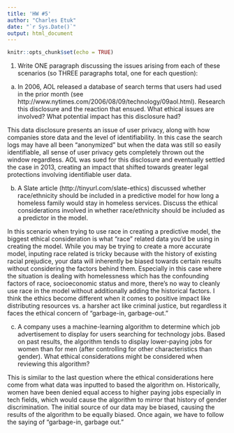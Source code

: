 ```yaml
---
title: 'HW #5'
author: "Charles Etuk"
date: "`r Sys.Date()`"
output: html_document
---
```


```r
knitr::opts_chunk$set(echo = TRUE)
```
1. Write ONE paragraph discussing the issues arising from each of these scenarios (so THREE paragraphs total, one for each question): 

(a) In 2006, AOL released a database of search terms that users had used in the prior month (see http://www.nytimes.com/2006/08/09/technology/09aol.html). Research this disclosure and the reaction that ensued. What ethical issues are involved? What potential impact has this disclosure had? 

This data disclosure presents an issue of user privacy, along with how companies store data and the level of identifiability. In this case the search logs may have all been "anonymized" but when the data was still so easily identifiable, all sense of user privacy gets completely thrown out the window regardless. AOL was sued for this disclosure and eventually settled the case in 2013, creating an impact that shifted towards greater legal protections involving identifiable user data.

(b) A Slate article (http://tinyurl.com/slate-ethics) discussed whether race/ethnicity should be included in a predictive model for how long a homeless family would stay in homeless services. Discuss the ethical considerations involved in whether race/ethnicity should be included as a predictor in the model. 

In this scenario when trying to use race in creating a predictive model, the biggest ethical consideration is what "race" related data you'd be using in creating the model. While you may be trying to create a more accurate model, inputing race related is tricky because with the history of existing racial prejudice, your data will inherently be biased towards certain results without considering the factors behind them. Especially in this case where the situation is dealing with homelessness which has the confounding factors of race, socioeconomic status and more, there's no way to cleanly use race in the model without additionally adding the historical factors. I think the ethics become different when it comes to positive impact like distributing resources vs. a harsher act like criminal justice, but regardless it faces the ethical concern of "garbage-in, garbage-out."

(c) A company uses a machine-learning algorithm to determine which job advertisement to display for users searching for technology jobs. Based on past results, the algorithm tends to display lower-paying jobs for women than for men (after controlling for other characteristics than gender). What ethical considerations might be considered when reviewing this algorithm?

This is similar to the last question where the ethical considerations here come from what data was inputted to based the algorithm on. Historically, women have been denied equal access to higher paying jobs especially in tech fields, which would cause the algorithm to mirror that history of gender discrimination. The initial source of our data may be biased, causing the results of the algorithm to be equally biased. Once again, we have to follow the saying of "garbage-in, garbage out."